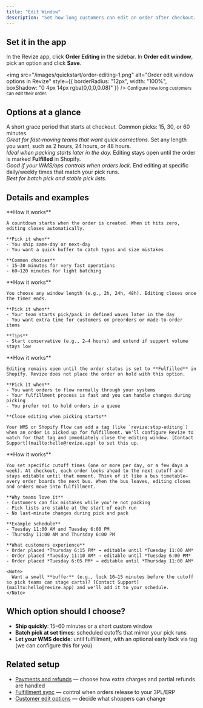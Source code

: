 ```yaml
---
title: "Edit Window"
description: "Set how long customers can edit an order after checkout. Choose a fixed or custom duration, keep editing open until fulfillment, or schedule cutoffs that match your pick times."
---
```


## Set it in the app

<Steps>
  <Step title="Open Order Editing">
    In the Revize app, click <strong>Order Editing</strong> in the sidebar.
  </Step>
  <Step title="Choose a window">
    In <strong>Order edit window</strong>, pick an option and click <strong>Save</strong>.
  </Step>
</Steps>

  <img
    src="/images/quickstart/order-editing-1.png"
    alt="Order edit window options in Revize"
    style={{ borderRadius: "12px", width: "100%", boxShadow: "0 4px 14px rgba(0,0,0,0.08)" }}
  />
  <small>Configure how long customers can edit their order.</small>

## Options at a glance

<CardGroup cols={2}>
  <Card title="Fixed time windows" icon="hourglass-half" color="#8b5cf6">
    A short grace period that starts at checkout. Common picks: 15, 30, or 60 minutes.
    <br />
    <em>Great for fast-moving teams that want quick corrections.</em>
  </Card>

  <Card title="Custom duration" icon="stopwatch" color="#10b981">
    Set any length you want, such as 2 hours, 24 hours, or 48 hours.
    <br />
    <em>Ideal when packing starts later in the day.</em>
  </Card>

  <Card title="Until fulfillment" icon="truck" color="#0ea5e9">
    Editing stays open until the order is marked <strong>Fulfilled</strong> in Shopify.
    <br />
    <em>Good if your WMS/ops controls when orders lock.</em>
  </Card>

  <Card title="Scheduled cutoff" icon="calendar-days" color="#f59e0b">
    End editing at specific daily/weekly times that match your pick runs.
    <br />
    <em>Best for batch pick and stable pick lists.</em>
  </Card>
</CardGroup>

## Details and examples

<AccordionGroup>
  <Accordion title="Fixed time windows" icon="hourglass-half">
    **How it works**
    
    A countdown starts when the order is created. When it hits zero, editing closes automatically.

    **Pick it when**
    - You ship same-day or next-day
    - You want a quick buffer to catch typos and size mistakes

    **Common choices**
    - 15–30 minutes for very fast operations
    - 60–120 minutes for light batching
  </Accordion>

  <Accordion title="Custom duration" icon="stopwatch">
    **How it works**
    
    You choose any window length (e.g., 2h, 24h, 48h). Editing closes once the timer ends.

    **Pick it when**
    - Your team starts pick/pack in defined waves later in the day
    - You want extra time for customers on preorders or made-to-order items

    **Tips**
    - Start conservative (e.g., 2–4 hours) and extend if support volume stays low
  </Accordion>

  <Accordion title="Until fulfillment" icon="truck">
    **How it works**
    
    Editing remains open until the order status is set to **Fulfilled** in Shopify. Revize does not place the order on hold with this option.

    **Pick it when**
    - You want orders to flow normally through your systems
    - Your fulfillment process is fast and you can handle changes during picking
    - You prefer not to hold orders in a queue

    **Close editing when picking starts**
    
    Your WMS or Shopify Flow can add a tag (like `revize:stop-editing`) when an order is picked up for fulfillment. We'll configure Revize to watch for that tag and immediately close the editing window. [Contact Support](mailto:hello@revize.app) to set this up.
  </Accordion>

  <Accordion title="Scheduled cutoff (daily or weekly)" icon="calendar-days">
    **How it works**
    
    You set specific cutoff times (one or more per day, or a few days a week). At checkout, each order looks ahead to the next cutoff and stays editable until that moment. Think of it like a bus timetable—every order boards the next bus. When the bus leaves, editing closes and orders move into fulfillment.

    **Why teams love it**
    - Customers can fix mistakes while you're not packing
    - Pick lists are stable at the start of each run
    - No last-minute changes during pick and pack

    **Example schedule**
    - Tuesday 11:00 AM and Tuesday 6:00 PM
    - Thursday 11:00 AM and Thursday 6:00 PM

    **What customers experience**
    - Order placed *Thursday 6:15 PM* → editable until *Tuesday 11:00 AM*
    - Order placed *Tuesday 11:10 AM* → editable until *Tuesday 6:00 PM*
    - Order placed *Tuesday 6:05 PM* → editable until *Thursday 11:00 AM*

    <Note>
      Want a small **buffer** (e.g., lock 10–15 minutes before the cutoff so pick teams can stage carts)? [Contact Support](mailto:hello@revize.app) and we'll add it to your schedule.
    </Note>
  </Accordion>
</AccordionGroup>

## Which option should I choose?

- **Ship quickly**: 15–60 minutes or a short custom window  
- **Batch pick at set times**: scheduled cutoffs that mirror your pick runs  
- **Let your WMS decide**: until fulfillment, with an optional early lock via tag (we can configure this for you)

## Related setup

- [Payments and refunds](/setup/payments-and-refunds) — choose how extra charges and partial refunds are handled  
- [Fulfillment sync](/setup/fulfillment-sync) — control when orders release to your 3PL/ERP  
- [Customer edit options](/setup/edit-permissions) — decide what shoppers can change